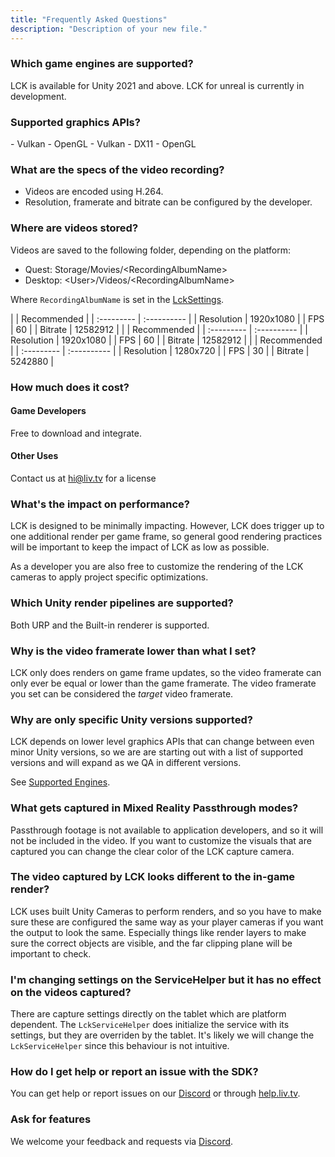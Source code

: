 ```yaml
---
title: "Frequently Asked Questions"
description: "Description of your new file."
---
```


### **Which game engines are supported?**

<Columns cols={2}>
  <Card title="Unity" icon="fa-unity" href="https://dashboard.liv.tv/dev/login?welcome=false" cta="Download Now">
    LCK is available for Unity 2021 and above.
  </Card>
  <Card title="Unreal" icon="fa-gamepad" href="https://form.typeform.com/to/fCL6vJpV" cta="Join The Waitlist">
    LCK for unreal is currently in development.
  </Card>
</Columns>

### **Supported graphics APIs?**

<Tabs>
  <Tab title="Quest">
    - Vulkan
    - OpenGL
  </Tab>
  <Tab title="PCVR">
    - Vulkan
    - DX11
    - OpenGL
  </Tab>
</Tabs>

### **What are the specs of the video recording?**

- Videos are encoded using H.264.
- Resolution, framerate and bitrate can be configured by the developer.

### **Where are videos stored?**

<Expandable title="Content">
  Videos are saved to the following folder, depending on the platform:

  - Quest: Storage/Movies/\<RecordingAlbumName\>
  - Desktop: \<User\>/Videos/\<RecordingAlbumName\>

  Where `RecordingAlbumName` is set in the [LckSettings](https://lck-docs.liv-latveria.com/references/project_settings).

  <Accordion title="Recommended Settings">
    <Tabs>
      <Tab title="PCVR">
        |            | Recommended |
        | :--------- | :---------- |
        | Resolution | 1920x1080   |
        | FPS        | 60          |
        | Bitrate    | 12582912    |
      </Tab>
      <Tab title="Quest 3">
        |            | Recommended |
        | :--------- | :---------- |
        | Resolution | 1920x1080   |
        | FPS        | 60          |
        | Bitrate    | 12582912    |
      </Tab>
      <Tab title="Quest 2">
        |            | Recommended |
        | :--------- | :---------- |
        | Resolution | 1280x720    |
        | FPS        | 30          |
        | Bitrate    | 5242880     |
      </Tab>
    </Tabs>
  </Accordion>
</Expandable>

### **How much does it cost?**

#### **Game Developers**

Free to download and integrate.

#### **Other Uses**

Contact us at [hi@liv.tv](mailto:hi@liv.tv) for a license

### **What's the impact on performance?**

LCK is designed to be minimally impacting. However, LCK does trigger up to one additional render per game frame, so general good rendering practices will be important to keep the impact of LCK as low as possible.

As a developer you are also free to customize the rendering of the LCK cameras to apply project specific optimizations.

### **Which Unity render pipelines are supported?**

Both URP and the Built-in renderer is supported.

### **Why is the video framerate lower than what I set?**

LCK only does renders on game frame updates, so the video framerate can only ever be equal or lower than the game framerate. The video framerate you set can be considered the _target_ video framerate.

### **Why are only specific Unity versions supported?**

LCK depends on lower level graphics APIs that can change between even minor Unity versions, so we are are starting out with a list of supported versions and will expand as we QA in different versions.

See [Supported Engines](https://lck-docs.liv-latveria.com/01-quick_start/03-installation.md#supported-engines).

### **What gets captured in Mixed Reality Passthrough modes?**

Passthrough footage is not available to application developers, and so it will not be included in the video. If you want to customize the visuals that are captured you can change the clear color of the LCK capture camera.

### **The video captured by LCK looks different to the in-game render?**

LCK uses built Unity Cameras to perform renders, and so you have to make sure these are configured the same way as your player cameras if you want the output to look the same. Especially things like render layers to make sure the correct objects are visible, and the far clipping plane will be important to check.

### **I'm changing settings on the ServiceHelper but it has no effect on the videos captured?**

There are capture settings directly on the tablet which are platform dependent. The `LckServiceHelper` does initialize the service with its settings, but they are overriden by the tablet. It's likely we will change the `LckServiceHelper` since this behaviour is not intuitive.

### **How do I get help or report an issue with the SDK?**

You can get help or report issues on our [Discord](http://discord.gg/liv) or through [help.liv.tv](http://help.liv.tv).

### **Ask for features**

We welcome your feedback and requests via [Discord](http://discord.gg/liv).